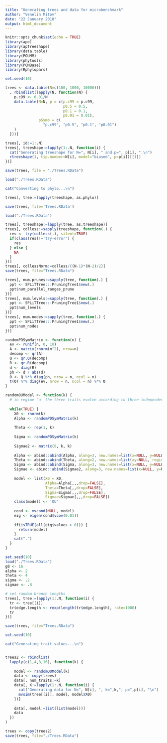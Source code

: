 ```yaml
---
title: "Generating trees and data for microbenchmark"
author: "Venelin Mitov"
date: "22 January 2018"
output: html_document
---
```


```r
knitr::opts_chunk$set(echo = TRUE)
library(ape)
library(apTreeshape)
library(data.table)
library(POUMM)
library(phytools)
library(PCMBase)
library(Rphylopars)

set.seed(10)
```


```r
trees <- data.table(N=c(100, 1000, 10000))[
  , rbindlist(lapply(N, function(N) {
    p.c99 <- 0.01/N
    data.table(N=N, p = c(p.c99 = p.c99,
                          p0.5 = 0.5,
                          p0.1 = 0.1,
                          p0.01 = 0.01),
               pSymb = c(
                 "p.c99", "p0.5", "p0.1", "p0.01")
    )
  }))]

trees[, id:=1:.N]
trees[, treeshape:=lapply(1:.N, function(i) {
  cat("Generating treeshape for N=", N[i], " and p=", p[i], ".\n")
  rtreeshape(1, tip.number=N[i], model="biased", p=p[i])[[1]]
})]

save(trees, file = "./Trees.RData")
```

```r
load("./Trees.RData")

cat("Converting to phylo...\n")

trees[, tree:=lapply(treeshape, as.phylo)]

save(trees, file='Trees.RData')
```


```r
load("./Trees.RData")

trees[, treeshape:=lapply(tree, as.treeshape)]
trees[, colless:=sapply(treeshape, function(.) {
  res <- try(colless(.), silent=TRUE)
  if(class(res)!='try-error') {
    res
  } else {
    NA
  }
})]
trees[, collessNorm:=colless/((N-1)*(N-2)/2)]
save(trees, file="Trees.RData")
```

```r
trees[, num.prunes:=sapply(tree, function(.) {
  ppt <- SPLiTTree:::PruningTree1$new(.)
  ppt$num_parallel_ranges_prune
})]
trees[, num.levels:=sapply(tree, function(.) {
  ppt <- SPLiTTree:::PruningTree1$new(.)
  ppt$num_levels
})]
trees[, num.nodes:=sapply(tree, function(.) {
  ppt <- SPLiTTree:::PruningTree1$new(.)
  ppt$num_nodes
})]
```

```r
randomPDSymMatrix <- function(n) {
  ev <- runif(n, 0, 10)
  A <- matrix(rnorm(n^2), nrow=n)
  decomp <- qr(A)
  Q <- qr.Q(decomp) 
  R <- qr.R(decomp)
  d <- diag(R)
  ph <- d / abs(d)
  O <- Q %*% diag(ph, nrow = n, ncol = n)
  t(O) %*% diag(ev, nrow = n, ncol = n) %*% O
}

randomOUModel <- function(k) {
  # in regime 'a' the three traits evolve according to three independent OU processes
  
  while(TRUE) {
    X0 <- rnorm(k)
    Alpha <- randomPDSymMatrix(k)
    
    Theta <- rep(1, k)
    
    Sigma <- randomPDSymMatrix(k)
    
    Sigmae2 <- matrix(0, k, k)
    
    Alpha <- abind::abind(Alpha, along=3, new.names=list(x=NULL, y=NULL, regime=c('a')))
    Theta <- abind::abind(Theta, along=2, new.names=list(xy=NULL, regime=c('a')))
    Sigma <- abind::abind(Sigma, along=3, new.names=list(x=NULL, y=NULL, regime=c('a')))
    Sigmae <- abind::abind(Sigmae2, along=3, new.names=list(x=NULL, y=NULL, regime=c('a')))
    
    model <- list(X0 = X0,
                  Alpha=Alpha[,,,drop=FALSE],
                  Theta=Theta[,,drop=FALSE],
                  Sigma=Sigma[,,,drop=FALSE],
                  Sigmae=Sigmae[,,,drop=FALSE])
    class(model) <- 'OU'
  
    cond <- mvcond(NULL, model)
    eig <- eigen(cond$vcov(0.01))
    
    if(isTRUE(all(eig$values > 0))) {
      return(model)    
    }
    cat(".")
  }
}
```


```r
set.seed(10)
load("./Trees.RData")
g0 <- 16
alpha <- 2
theta <- 4
sigma <- .2
sigmae <- .8

# set random branch lengths
trees[, tree:=lapply(1:.N, function(i) {
  tr <- tree[[i]]
  tr$edge.length <- rexp(length(tr$edge.length), rate=1000)
  tr
})]

save(trees, file="Trees.RData")
```

```r
set.seed(10)

cat("Generating trait values...\n")


trees2 <- rbindlist(
  lapply(c(1,4,8,16), function(k) {
    
    model <- randomOUModel(k)
    data <- copy(trees)
    data[, num_traits:=k]
    data[, X:=lapply(1:.N, function(i) {
      cat("Generating data for N=", N[i], ", k=",k,"; p=",p[i], "\n")
      mvsim(tree[[i]], model, model$X0)
    })]
    
    data[, model:=list(list(model))]
    data
  })
)

trees <- copy(trees2)
save(trees, file="./Trees.RData")
```

